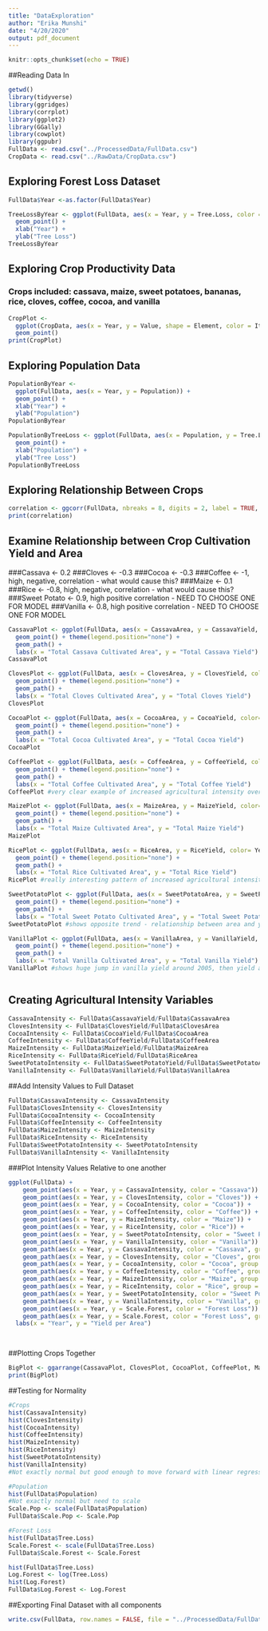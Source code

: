 ```yaml
---
title: "DataExploration"
author: "Erika Munshi"
date: "4/20/2020"
output: pdf_document
---
```


```r
knitr::opts_chunk$set(echo = TRUE)
```
##Reading Data In
```r
getwd()
library(tidyverse)
library(ggridges)
library(corrplot)
library(ggplot2)
library(GGally)
library(cowplot)
library(ggpubr)
FullData <- read.csv("../ProcessedData/FullData.csv")
CropData <- read.csv("../RawData/CropData.csv")
```

## Exploring Forest Loss Dataset
```r
FullData$Year <-as.factor(FullData$Year)

TreeLossByYear <- ggplot(FullData, aes(x = Year, y = Tree.Loss, color = as.factor(Year) )) + 
  geom_point() +
  xlab("Year") +
  ylab("Tree Loss")
TreeLossByYear

```

## Exploring Crop Productivity Data
### Crops included: cassava, maize, sweet potatoes, bananas, rice, cloves, coffee, cocoa, and vanilla

```r
CropPlot <- 
  ggplot(CropData, aes(x = Year, y = Value, shape = Element, color = Item)) +
  geom_point() 
print(CropPlot)
```

## Exploring Population Data

```r
PopulationByYear <- 
  ggplot(FullData, aes(x = Year, y = Population)) + 
  geom_point() +
  xlab("Year") +
  ylab("Population") 
PopulationByYear

PopulationByTreeLoss <- ggplot(FullData, aes(x = Population, y = Tree.Loss, color = Year )) + 
  geom_point() +
  xlab("Population") +
  ylab("Tree Loss")
PopulationByTreeLoss
```

## Exploring Relationship Between Crops

```r
correlation <- ggcorr(FullData, nbreaks = 8, digits = 2, label = TRUE, label_size = 2, hjust = .9, layout.exp = 4, palette = "PiYG")
print(correlation)

```

## Examine Relationship between Crop Cultivation Yield and Area
###Cassava <- 0.2
###Cloves <- -0.3
###Cocoa <- -0.3
###Coffee <- -1, high, negative, correlation - what would cause this?
###Maize <- 0.1
###Rice <- -0.8, high, negative, correlation - what would cause this?
###Sweet Potato <- 0.9, high positive correlation - NEED TO CHOOSE ONE FOR MODEL
###Vanilla <- 0.8, high positive correlation - NEED TO CHOOSE ONE FOR MODEL

```r
CassavaPlot <- ggplot(FullData, aes(x = CassavaArea, y = CassavaYield, color= Year, group = 1)) + 
  geom_point() + theme(legend.position="none") +
  geom_path() +
  labs(x = "Total Cassava Cultivated Area", y = "Total Cassava Yield")
CassavaPlot

ClovesPlot <- ggplot(FullData, aes(x = ClovesArea, y = ClovesYield, color= Year, group = 1)) + 
  geom_point() + theme(legend.position="none") +
  geom_path() +
  labs(x = "Total Cloves Cultivated Area", y = "Total Cloves Yield")
ClovesPlot

CocoaPlot <- ggplot(FullData, aes(x = CocoaArea, y = CocoaYield, color= Year, group = 1)) + 
  geom_point() + theme(legend.position="none") +
  geom_path() +
  labs(x = "Total Cocoa Cultivated Area", y = "Total Cocoa Yield")
CocoaPlot

CoffeePlot <- ggplot(FullData, aes(x = CoffeeArea, y = CoffeeYield, color= Year, group = 1)) + 
  geom_point() + theme(legend.position="none") +
  geom_path() +
  labs(x = "Total Coffee Cultivated Area", y = "Total Coffee Yield")
CoffeePlot #very clear example of increased agricultural intensity over time less area needed to create higher yield

MaizePlot <- ggplot(FullData, aes(x = MaizeArea, y = MaizeYield, color= Year, group = 1)) + 
  geom_point() + theme(legend.position="none") +
  geom_path() +
  labs(x = "Total Maize Cultivated Area", y = "Total Maize Yield")
MaizePlot

RicePlot <- ggplot(FullData, aes(x = RiceArea, y = RiceYield, color= Year, group = 1)) + 
  geom_point() + theme(legend.position="none") +
  geom_path() +
  labs(x = "Total Rice Cultivated Area", y = "Total Rice Yield")
RicePlot #really interesting pattern of increased agricultural intensity - showing learning curve over time 

SweetPotatoPlot <- ggplot(FullData, aes(x = SweetPotatoArea, y = SweetPotatoYield, color= Year, group = 1)) + 
  geom_point() + theme(legend.position="none") +
  geom_path() +
  labs(x = "Total Sweet Potato Cultivated Area", y = "Total Sweet Potato Yield")
SweetPotatoPlot #shows opposite trend - relationship between area and yield appears to remain constant throughout years

VanillaPlot <- ggplot(FullData, aes(x = VanillaArea, y = VanillaYield, color= Year, group = 1)) + 
  geom_point() + theme(legend.position="none") +
  geom_path() +
  labs(x = "Total Vanilla Cultivated Area", y = "Total Vanilla Yield")
VanillaPlot #shows huge jump in vanilla yield around 2005, then yield and area seem to stabilize (indicating some sort of carryign capacity)



```
## Creating Agricultural Intensity Variables
```r
CassavaIntensity <- FullData$CassavaYield/FullData$CassavaArea
ClovesIntensity <- FullData$ClovesYield/FullData$ClovesArea
CocoaIntensity <- FullData$CocoaYield/FullData$CocoaArea
CoffeeIntensity <- FullData$CoffeeYield/FullData$CoffeeArea
MaizeIntensity <- FullData$MaizeYield/FullData$MaizeArea
RiceIntensity <- FullData$RiceYield/FullData$RiceArea
SweetPotatoIntensity <- FullData$SweetPotatoYield/FullData$SweetPotatoArea
VanillaIntensity <- FullData$VanillaYield/FullData$VanillaArea

```
##Add Intensity Values to Full Dataset
```r
FullData$CassavaIntensity <- CassavaIntensity
FullData$ClovesIntensity <- ClovesIntensity
FullData$CocoaIntensity <- CocoaIntensity
FullData$CoffeeIntensity <- CoffeeIntensity
FullData$MaizeIntensity <- MaizeIntensity
FullData$RiceIntensity <- RiceIntensity
FullData$SweetPotatoIntensity <- SweetPotatoIntensity
FullData$VanillaIntensity <- VanillaIntensity

```

###Plot Intensity Values Relative to one another 
```r

ggplot(FullData) +
    geom_point(aes(x = Year, y = CassavaIntensity, color = "Cassava")) + 
    geom_point(aes(x = Year, y = ClovesIntensity, color = "Cloves")) +
    geom_point(aes(x = Year, y = CocoaIntensity, color = "Cocoa")) +
    geom_point(aes(x = Year, y = CoffeeIntensity, color = "Coffee")) +
    geom_point(aes(x = Year, y = MaizeIntensity, color = "Maize")) +
    geom_point(aes(x = Year, y = RiceIntensity, color = "Rice")) +
    geom_point(aes(x = Year, y = SweetPotatoIntensity, color = "Sweet Potato")) +
    geom_point(aes(x = Year, y = VanillaIntensity, color = "Vanilla")) +
    geom_path(aes(x = Year, y = CassavaIntensity, color = "Cassava", group = 1)) + 
    geom_path(aes(x = Year, y = ClovesIntensity, color = "Cloves", group = 2)) +
    geom_path(aes(x = Year, y = CocoaIntensity, color = "Cocoa", group = 3)) +
    geom_path(aes(x = Year, y = CoffeeIntensity, color = "Coffee", group = 4)) +
    geom_path(aes(x = Year, y = MaizeIntensity, color = "Maize", group = 5)) +
    geom_path(aes(x = Year, y = RiceIntensity, color = "Rice", group = 6)) +
    geom_path(aes(x = Year, y = SweetPotatoIntensity, color = "Sweet Potato", group = 7)) +
    geom_path(aes(x = Year, y = VanillaIntensity, color = "Vanilla", group = 8)) +
    geom_point(aes(x = Year, y = Scale.Forest, color = "Forest Loss")) +
    geom_path(aes(x = Year, y = Scale.Forest, color = "Forest Loss", group = 9)) +
  labs(x = "Year", y = "Yield per Area")

    

```
##Plotting Crops Together 
```r
BigPlot <- ggarrange(CassavaPlot, ClovesPlot, CocoaPlot, CoffeePlot, MaizePlot, RicePlot, SweetPotatoPlot, VanillaPlot, nrow = 4, ncol = 2, common.legend = T, legend = "right", labels = c("A", "B", "C", "D", "E", "F", "G", "H"), label.x = 0.22, label.y = 0.4)
print(BigPlot)
```

##Testing for Normality 
```r
#Crops
hist(CassavaIntensity)
hist(ClovesIntensity)
hist(CocoaIntensity)
hist(CoffeeIntensity)
hist(MaizeIntensity)
hist(RiceIntensity)
hist(SweetPotatoIntensity)
hist(VanillaIntensity)
#Not exactly normal but good enough to move forward with linear regression

#Population
hist(FullData$Population)
#Not exactly normal but need to scale 
Scale.Pop <- scale(FullData$Population)
FullData$Scale.Pop <- Scale.Pop

#Forest Loss
hist(FullData$Tree.Loss)
Scale.Forest <- scale(FullData$Tree.Loss)
FullData$Scale.Forest <- Scale.Forest

hist(FullData$Tree.Loss)
Log.Forest <- log(Tree.Loss)
hist(Log.Forest)
FullData$Log.Forest <- Log.Forest


```
##Exporting Final Dataset with all components
```r
write.csv(FullData, row.names = FALSE, file = "../ProcessedData/FullData.csv")
```




